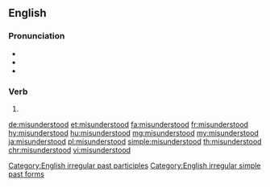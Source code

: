 ==English==
{{wikipedia|dab=misunderstood}}

===Pronunciation===
* {{IPA|/mɪsɜndərˈstʊd/|lang=en}}
* {{audio|en-us-misunderstood.ogg|Audio (US)|lang=en}}
* {{rhymes|ʊd|lang=en}}

===Verb===

{{head|en}}

# {{en-past of|misunderstand}}

[[Category:English irregular past participles]]
[[Category:English irregular simple past forms]]

[[de:misunderstood]]
[[et:misunderstood]]
[[fa:misunderstood]]
[[fr:misunderstood]]
[[hy:misunderstood]]
[[hu:misunderstood]]
[[mg:misunderstood]]
[[my:misunderstood]]
[[ja:misunderstood]]
[[pl:misunderstood]]
[[simple:misunderstood]]
[[th:misunderstood]]
[[chr:misunderstood]]
[[vi:misunderstood]]
